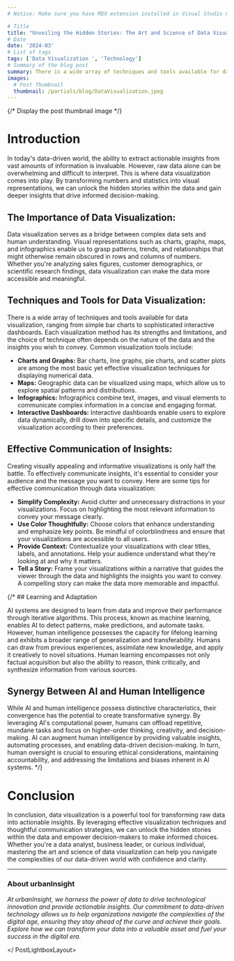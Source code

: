 ```yaml
---
# Notice: Make sure you have MDX extension installed in Visual Studio Code to see syntax highlighting

# Title
title: "Unveiling the Hidden Stories: The Art and Science of Data Visualization"
# Date
date: '2024-03'
# List of tags
tags: ['Data Visualization ', 'Technology']
# Summary of the blog post
summary: There is a wide array of techniques and tools available for data visualization, ranging from simple bar charts to sophisticated interactive dashboards.
images:
  # Post Thumbnail
  thumbnail: /partials/blog/DataVisualization.jpeg
---
```

<PostLightboxLayout>

{/* Display the post thumbnail image */}
<LightboxThumbnail />

# Introduction

In today's data-driven world, the ability to extract actionable insights from vast amounts of information is invaluable. However, raw data alone can be overwhelming and difficult to interpret. This is where data visualization comes into play. By transforming numbers and statistics into visual representations, we can unlock the hidden stories within the data and gain deeper insights that drive informed decision-making.

## The Importance of Data Visualization:

Data visualization serves as a bridge between complex data sets and human understanding. Visual representations such as charts, graphs, maps, and infographics enable us to grasp patterns, trends, and relationships that might otherwise remain obscured in rows and columns of numbers. Whether you're analyzing sales figures, customer demographics, or scientific research findings, data visualization can make the data more accessible and meaningful.

## Techniques and Tools for Data Visualization:

There is a wide array of techniques and tools available for data visualization, ranging from simple bar charts to sophisticated interactive dashboards. Each visualization method has its strengths and limitations, and the choice of technique often depends on the nature of the data and the insights you wish to convey. Common visualization tools include:

* **Charts and Graphs:** Bar charts, line graphs, pie charts, and scatter plots are among the most basic yet effective visualization techniques for displaying numerical data.
* **Maps:** Geographic data can be visualized using maps, which allow us to explore spatial patterns and distributions.
* **Infographics:** Infographics combine text, images, and visual elements to communicate complex information in a concise and engaging format.
* **Interactive Dashboards:** Interactive dashboards enable users to explore data dynamically, drill down into specific details, and customize the visualization according to their preferences.

## Effective Communication of Insights:

Creating visually appealing and informative visualizations is only half the battle. To effectively communicate insights, it's essential to consider your audience and the message you want to convey. Here are some tips for effective communication through data visualization:
* **Simplify Complexity:** Avoid clutter and unnecessary distractions in your visualizations. Focus on highlighting the most relevant information to convey your message clearly.
* **Use Color Thoughtfully:** Choose colors that enhance understanding and emphasize key points. Be mindful of colorblindness and ensure that your visualizations are accessible to all users.
* **Provide Context:** Contextualize your visualizations with clear titles, labels, and annotations. Help your audience understand what they're looking at and why it matters.
* **Tell a Story:** Frame your visualizations within a narrative that guides the viewer through the data and highlights the insights you want to convey. A compelling story can make the data more memorable and impactful.

{/* ## Learning and Adaptation

AI systems are designed to learn from data and improve their performance through iterative algorithms. This process, known as machine learning, enables AI to detect patterns, make predictions, and automate tasks. However, human intelligence possesses the capacity for lifelong learning and exhibits a broader range of generalization and transferability. Humans can draw from previous experiences, assimilate new knowledge, and apply it creatively to novel situations. Human learning encompasses not only factual acquisition but also the ability to reason, think critically, and synthesize information from various sources.

## Synergy Between AI and Human Intelligence

While AI and human intelligence possess distinctive characteristics, their convergence has the potential to create transformative synergy. By leveraging AI's computational power, humans can offload repetitive, mundane tasks and focus on higher-order thinking, creativity, and decision-making. AI can augment human intelligence by providing valuable insights, automating processes, and enabling data-driven decision-making. In turn, human oversight is crucial to ensuring ethical considerations, maintaining accountability, and addressing the limitations and biases inherent in AI systems. */}


# Conclusion

In conclusion, data visualization is a powerful tool for transforming raw data into actionable insights. By leveraging effective visualization techniques and thoughtful communication strategies, we can unlock the hidden stories within the data and empower decision-makers to make informed choices. Whether you're a data analyst, business leader, or curious individual, mastering the art and science of data visualization can help you navigate the complexities of our data-driven world with confidence and clarity.

---

### About urbanInsight

*At urbanInsight, we harness the power of data to drive technological innovation and provide actionable insights. Our commitment to data-driven technology allows us to help organizations navigate the complexities of the digital age, ensuring they stay ahead of the curve and achieve their goals. Explore how we can transform your data into a valuable asset and fuel your success in the digital era.*

</ PostLightboxLayout>
